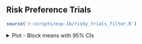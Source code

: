 ## Risk Preference Trials

```r
source('r-scripts/exp-1b/risky_trials_filter.R')
```

<!-- Risky Trial Plots -->

<details>
  <summary>
    Plot - Block means with 95% CIs
  </summary>
  
<br>
  
```r
source('r-scripts/exp-1b/risky_trials_plots.R')
include_graphics(
  file.path(main_dir,"plots/exp-1b/plt_risky_blk.svg")
)
```

<br>

</details>
